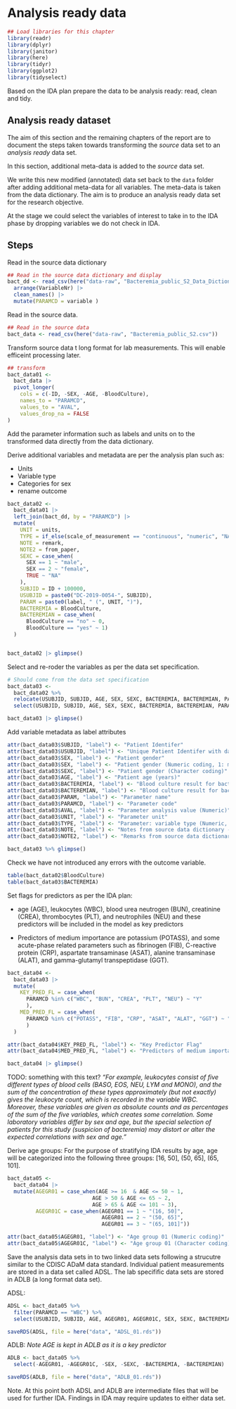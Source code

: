 # Analysis ready data {#ARD}


```r
## Load libraries for this chapter
library(readr)
library(dplyr)
library(janitor)
library(here)
library(tidyr)
library(ggplot2)
library(tidyselect)
```


Based on the IDA plan prepare the data to be analysis ready: read, clean and tidy. 


## Analysis ready dataset

The aim of this section and the remaining chapters of the report are to document the steps taken towards transforming the *source* data set to an *analysis ready* data set.


In this section, additional meta-data is added to the *source* data set. 

We write this new modified (annotated) data set back to the `data` folder after adding additional meta-data for all variables. The meta-data is taken from the data dictionary. The aim is to produce an analysis ready data set for the research objective. 

At the stage we could select the variables of interest to take in to the IDA phase by dropping variables we do not check in IDA.

## Steps

Read in the source data dictionary 

```r
## Read in the source data dictionary and display 
bact_dd <- read_csv(here("data-raw", "Bacteremia_public_S2_Data_Dictionary.csv")) %>%
  arrange(VariableNr) |>
  clean_names() |>
  mutate(PARAMCD = variable )
```

Read in the source data.

```r
## Read in the source data 
bact_data <- read_csv(here("data-raw", "Bacteremia_public_S2.csv")) 
```

Transform source data t long format for lab measurements. This will enable efficeint processing later. 

```r
## transform 
bact_data01 <-
  bact_data |> 
  pivot_longer(
    cols = c(-ID, -SEX, -AGE, -BloodCulture),
    names_to = "PARAMCD",
    values_to = "AVAL",
    values_drop_na = FALSE
)
```

Add the parameter information such as labels and units on to the transformed data directly from the data dictionary. 

Derive additional variables and metadata are per the analysis plan such as:

* Units 
* Variable type
* Categories for sex
* rename outcome 

```r
bact_data02 <- 
  bact_data01 |> 
  left_join(bact_dd, by = "PARAMCD") |>
  mutate(
    UNIT = units,
    TYPE = if_else(scale_of_measurement == "continuous", "numeric", "NA"), 
    NOTE = remark, 
    NOTE2 = from_paper,
    SEXC = case_when(
      SEX == 1 ~ "male",
      SEX == 2 ~ "female",
      TRUE ~ "NA"
    ),
    SUBJID = ID + 100000, 
    USUBJID = paste0("DC-2019-0054-", SUBJID),
    PARAM = paste0(label, " (", UNIT, ")"),
    BACTEREMIA = BloodCulture,
    BACTEREMIAN = case_when(
      BloodCulture == "no" ~ 0,
      BloodCulture == "yes" ~ 1)
  )


bact_data02 |> glimpse()
```
Select and re-roder the variables as per the data set specification. 

```r
# Should come from the data set specification
bact_data03 <- 
  bact_data02 %>%
  relocate(USUBJID, SUBJID, AGE, SEX, SEXC, BACTEREMIA, BACTEREMIAN, PARAM, PARAMCD, AVAL, UNIT, TYPE, NOTE, NOTE2) |>
  select(USUBJID, SUBJID, AGE, SEX, SEXC, BACTEREMIA, BACTEREMIAN, PARAM, PARAMCD, AVAL, UNIT, TYPE, NOTE, NOTE2)

bact_data03 |> glimpse()
```

Add variable metadata as label attributes

```r
attr(bact_data03$SUBJID, "label") <- "Patient Identifer"  
attr(bact_data03$USUBJID, "label") <- "Unique Patient Identifer with data souce reference: DC 2019-0054"  
attr(bact_data03$SEX, "label") <- "Patient gender"  
attr(bact_data03$SEX, "label") <- "Patient gender (Numeric coding, 1: male, 2: female)"  
attr(bact_data03$SEXC, "label") <- "Patient gender (Character coding)"  
attr(bact_data03$AGE, "label") <- "Patient age (years)"
attr(bact_data03$BACTEREMIA, "label") <- "Blood culture result for bacteremia (Character coding)"
attr(bact_data03$BACTEREMIAN, "label") <- "Blood culture result for bacteremia (Numeric coding, 0: No, 1: Yes)"
attr(bact_data03$PARAM, "label") <- "Parameter name"
attr(bact_data03$PARAMCD, "label") <- "Parameter code"
attr(bact_data03$AVAL, "label") <- "Parameter analysis value (Numeric)"
attr(bact_data03$UNIT, "label") <- "Parameter unit"
attr(bact_data03$TYPE, "label") <- "Parameter: variable type (Numeric, Character)"
attr(bact_data03$NOTE, "label") <- "Notes from source data dictionary - free text"
attr(bact_data03$NOTE2, "label") <- "Remarks from source data dictionary - free text"

bact_data03 %>% glimpse()
```

Check we have not introduced any errors with the outcome variable. 

```r
table(bact_data02$BloodCulture)
table(bact_data03$BACTEREMIA)
```

Set flags for predictors as per the IDA plan:

* age (AGE), leukocytes (WBC), blood urea neutrogen (BUN), creatinine (CREA), thrombocytes (PLT), and neutrophiles (NEU) and these predictors will be included in the model as key predictors

* Predictors of medium importance are potassium (POTASS), and some acute-phase related parameters such as fibrinogen (FIB), C-reactive protein (CRP), aspartate transaminase (ASAT), alanine transaminase (ALAT), and gamma-glutamyl transpeptidase (GGT).


```r
bact_data04 <-
  bact_data03 |>
  mutate(
    KEY_PRED_FL = case_when(
      PARAMCD %in% c("WBC", "BUN", "CREA", "PLT", "NEU") ~ "Y"
      ),
    MED_PRED_FL = case_when(
      PARAMCD %in% c("POTASS", "FIB", "CRP", "ASAT", "ALAT", "GGT") ~ "Y"
      )
  )

attr(bact_data04$KEY_PRED_FL, "label") <- "Key Predictor Flag"
attr(bact_data04$MED_PRED_FL, "label") <- "Predictors of medium importance Flag"

bact_data04 |> glimpse()
```

TODO: something with this text?
*"For example, leukocytes consist of five different types of blood cells (BASO, EOS, NEU, LYM and MONO), and the sum of the concentration of these types approximately (but not exactly) gives the leukocyte count, which is recorded in the variable WBC. Moreover, these variables are given as absolute counts and as percentages of the sum of the five variables, which creates some correlation. Some laboratory variables differ by sex and age, but the special selection of patients for this study (suspicion of bacteremia) may distort or alter the expected correlations with sex and age."*


Derive age groups: For the purpose of stratifying IDA results by age, age will be categorized into the following three groups: [16, 50], (50, 65], (65, 101].

```r
bact_data05 <-
  bact_data04 |>
  mutate(AGEGR01 = case_when(AGE >= 16  & AGE <= 50 ~ 1,
                           AGE > 50 & AGE <= 65 ~ 2,
                           AGE > 65 & AGE <= 101 ~ 3),
         AGEGR01C = case_when(AGEGR01 == 1 ~ "(16, 50]",
                              AGEGR01 == 2 ~ "(50, 65]",
                              AGEGR01 == 3 ~ "(65, 101]"))

attr(bact_data05$AGEGR01, "label") <- "Age group 01 (Numeric coding)"
attr(bact_data05$AGEGR01C, "label") <- "Age group 01 (Character coding)"
```

Save the analysis data sets in to two linked data sets following a strucutre similar to the CDISC ADaM data standard. Individual patient measurements are stored in a data set called ADSL. The lab specifific data sets are stored in ADLB (a long format data set). 

ADSL:

```r
ADSL <- bact_data05 %>%
  filter(PARAMCD == "WBC") %>%
  select(USUBJID, SUBJID, AGE, AGEGR01, AGEGR01C, SEX, SEXC, BACTEREMIA, BACTEREMIAN)

saveRDS(ADSL, file = here("data", "ADSL_01.rds"))
```

ADLB: *Note AGE is kept in ADLB as it is a key predictor*

```r

ADLB <- bact_data05 %>%
  select(-AGEGR01, -AGEGR01C, -SEX, -SEXC, -BACTEREMIA, -BACTEREMIAN)

saveRDS(ADLB, file = here("data", "ADLB_01.rds"))

```

Note. At this point both ADSL and ADLB are intermediate files that will be used for further IDA. Findings in IDA may require updates to either data set. 